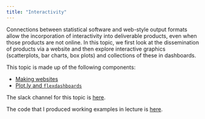 ```yaml
---
title: "Interactivity"
---
```


Connections between statistical software and web-style output formats allow the incorporation of interactivity into deliverable products, even when those products are not online. In this topic, we first look at the dissemination of products via a website and then explore interactive graphics (scatterplots, bar charts, box plots) and collections of these in dashboards. 

This topic is made up of the following components:

* [Making websites](making_websites.html)
* [Plot.ly and `flexdashboards`](plotly_and_dashboards.html)

The slack channel for this topic is [here](https://p8105-fall2017.slack.com/messages/C7RJ9G3SP).

The code that I produced working examples in lecture is [here](https://github.com/jeff-goldsmith/example_interactivity).

